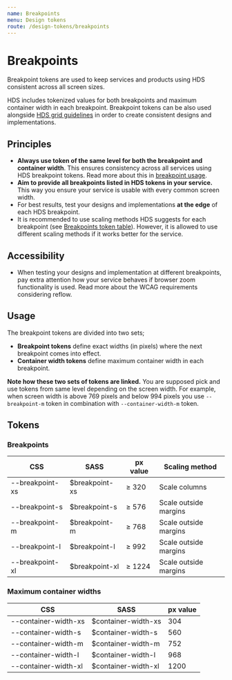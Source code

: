```yaml
---
name: Breakpoints
menu: Design tokens
route: /design-tokens/breakpoints
---
```



# Breakpoints

<LargeParagraph>
    Breakpoint tokens are used to keep services and products using HDS consistent across all screen sizes.
</LargeParagraph>

HDS includes tokenized values for both breakpoints and maximum container width in each breakpoint. Breakpoint tokens can be also used alongside [HDS grid guidelines](/guidelines/grid) in order to create consistent designs and implementations.

## Principles
- **Always use token of the same level for both the breakpoint and container width**. This ensures consistency across all services using HDS breakpoint tokens. Read more about this in [breakpoint usage](/design-tokens/breakpoints#usage).
- **Aim to provide all breakpoints listed in HDS tokens in your service.** This way you ensure your service is usable with every common screen width. 
- For best results, test your designs and implementations **at the edge** of each HDS breakpoint.
- It is recommended to use scaling methods HDS suggests for each breakpoint (see [Breakpoints token table](/design-tokens/breakpoints#breakpoints-1)). However, it is allowed to use different scaling methods if it works better for the service.


## Accessibility
- When testing your designs and implementation at different breakpoints, pay extra attention how your service behaves if browser zoom functionality is used. Read more about the <Link href="https://www.w3.org/WAI/WCAG21/Understanding/reflow.html" external>WCAG requirements considering reflow</Link>.


## Usage
The breakpoint tokens are divided into two sets;
- **Breakpoint tokens** define exact widths (in pixels) where the next breakpoint comes into effect. 
- **Container width tokens** define maximum container width in each breakpoint.

**Note how these two sets of tokens are linked.** You are supposed pick and use tokens from same level depending on the screen width. For example, when screen width is above 769 pixels and below 994 pixels you use `--breakpoint-m` token in combination with `--container-width-m` token.


## Tokens
### Breakpoints
CSS             | SASS           | px value | Scaling method
----------------|----------------|----------|----------------------
--breakpoint-xs | $breakpoint-xs | ≥ 320    | Scale columns
--breakpoint-s  | $breakpoint-s  | ≥ 576    | Scale outside margins
--breakpoint-m  | $breakpoint-m  | ≥ 768    | Scale outside margins
--breakpoint-l  | $breakpoint-l  | ≥ 992    | Scale outside margins
--breakpoint-xl | $breakpoint-xl | ≥ 1224   | Scale outside margins

### Maximum container widths
CSS                  | SASS                | px value
---------------------|---------------------|---------
--container-width-xs | $container-width-xs | 304
--container-width-s  | $container-width-s  | 560
--container-width-m  | $container-width-m  | 752
--container-width-l  | $container-width-l  | 968
--container-width-xl | $container-width-xl | 1200


